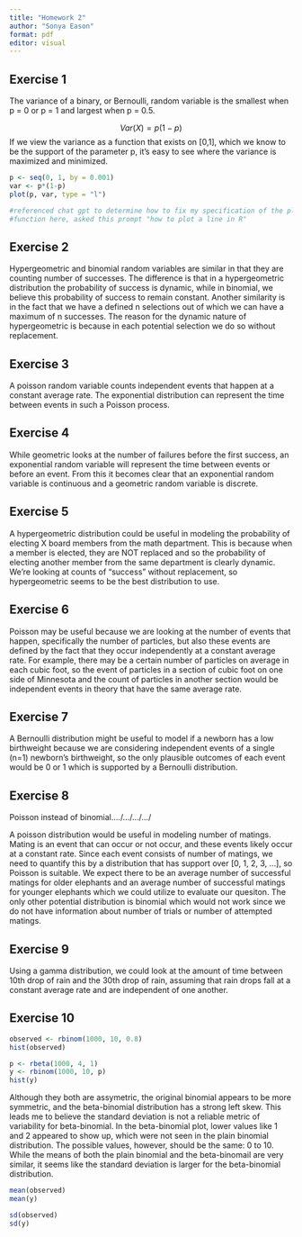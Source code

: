 ```yaml
---
title: "Homework 2"
author: "Sonya Eason"
format: pdf
editor: visual
---
```


## Exercise 1

The variance of a binary, or Bernoulli, random variable is the smallest when p = 0  or p = 1 and largest when p = 0.5.

$$
Var(X) = p(1-p)
$$
If we view the variance as a function that exists on [0,1], which we know to be the support of the parameter p, it's easy to see where the variance is maximized and minimized. 

```r
p <- seq(0, 1, by = 0.001)
var <- p*(1-p)
plot(p, var, type = "l")

#referenced chat gpt to determine how to fix my specification of the plot 
#function here, asked this prompt "how to plot a line in R"
```

## Exercise 2

Hypergeometric and binomial random variables are similar in that they are counting number of successes. The difference is that in a hypergeometric distribution the probability of success is dynamic, while in binomial, we believe this probability of success to remain constant. Another similarity is in the fact that we have a defined n selections out of which we can have a maximum of n successes. The reason for the dynamic nature of hypergeometric is because in each potential selection we do so without replacement. 


## Exercise 3

A poisson random variable counts independent events that happen at a constant average rate. The exponential distribution can represent the time between events in such a Poisson process.

## Exercise 4 

While geometric looks at the number of failures before the first success, an exponential random variable will represent the time between events or before an event. From this it becomes clear that an exponential random variable is continuous and a geometric random variable is discrete. 


## Exercise 5

A hypergeometric distribution could be useful in modeling the probability of electing X board members from the math department. This is because when a member is elected, they are NOT replaced and so the probability of electing another member from the same department is clearly dynamic. We're looking at counts of "success" without replacement, so hypergeometric seems to be the best distribution to use. 


## Exercise 6

Poisson may be useful because we are looking at the number of events that happen, specifically the number of particles, but also these events are defined by the fact that they occur independently at a constant average rate. For example, there may be a certain number of particles on average in each cubic foot, so the event of particles in a section of cubic foot on one side of Minnesota and the count of particles in another section would be independent events in theory that have the same average rate. 


## Exercise 7

A Bernoulli distribution might be useful to model if a newborn has a low birthweight because we are considering independent events of a single (n=1) newborn's birthweight, so the only plausible outcomes of each event would be 0 or 1 which is supported by a Bernoulli distribution.


## Exercise 8

Poisson instead of binomial..../.../.../.../

A poisson distribution would be useful in modeling number of matings. Mating is an event that can occur or not occur, and these events likely occur at a constant rate. Since each event consists of number of matings, we need to quantify this by a distribution that has support over [0, 1, 2, 3, ...], so Poisson is suitable. We expect there to be an average number of successful matings for older elephants and an average number of successful matings for younger elephants which we could utilize to evaluate our quesiton. The only other potential distribution is binomial which would not work since we do not have information about number of trials or number of attempted matings. 


## Exercise 9

Using a gamma distribution, we could look at the amount of time between 10th drop of rain and the 30th drop of rain, assuming that rain drops fall at a constant average rate and are independent of one another. 

## Exercise 10

```r
observed <- rbinom(1000, 10, 0.8)
hist(observed)
```


```r
p <- rbeta(1000, 4, 1)
y <- rbinom(1000, 10, p)
hist(y)
```
Although they both are assymetric, the original binomial appears to be more symmetric, and  the beta-binomial distribution has a strong left skew. This leads me to believe the standard deviation is not a reliable metric of variability for beta-binomial. In the beta-binomial plot, lower values like 1 and 2 appeared to show up, which were not seen in the plain binomial distribution. The possible values, however, should be the same: 0 to 10. While the means of both the plain binomial and the beta-binomail are very similar, it seems like the standard deviation is larger for the beta-binomial distribution.

```r
mean(observed)
mean(y)

sd(observed)
sd(y)
```


